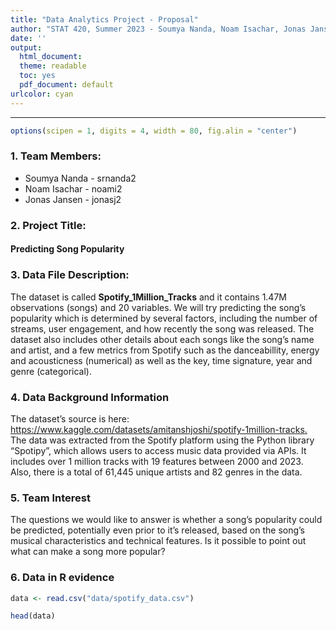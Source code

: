 ```yaml
---
title: "Data Analytics Project - Proposal"
author: "STAT 420, Summer 2023 - Soumya Nanda, Noam Isachar, Jonas Jansen"
date: ''
output:
  html_document:
  theme: readable
  toc: yes
  pdf_document: default
urlcolor: cyan
---
```


------------------------------------------------------------------------

```r
options(scipen = 1, digits = 4, width = 80, fig.alin = "center")
```

### 1. Team Members:

-   Soumya Nanda - srnanda2
-   Noam Isachar - noami2
-   Jonas Jansen - jonasj2

### 2. Project Title:

#### Predicting Song Popularity

### 3. Data File Description:

The dataset is called **Spotify_1Million_Tracks** and it contains 1.47M observations (songs) and 20 variables. We will try predicting the song's popularity which is determined by several factors, including the number of streams, user engagement, and how recently the song was released. The dataset also includes other details about each songs like the song's name and artist, and a few metrics from Spotify such as the danceabillity, energy and acousticness (numerical) as well as the key, time signature, year and genre (categorical).

### 4. Data Background Information

The dataset's source is here: <https://www.kaggle.com/datasets/amitanshjoshi/spotify-1million-tracks>[.\
](#0)The data was extracted from the Spotify platform using the Python library "Spotipy", which allows users to access music data provided via APIs. It includes over 1 million tracks with 19 features between 2000 and 2023. Also, there is a total of 61,445 unique artists and 82 genres in the data.

### 5. Team Interest

The questions we would like to answer is whether a song's popularity could be predicted, potentially even prior to it's released, based on the song's musical characteristics and technical features. Is it possible to point out what can make a song more popular?

### 6. Data in R evidence

```r
data <- read.csv("data/spotify_data.csv")

head(data)
```
